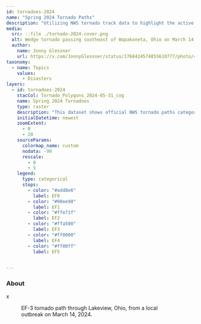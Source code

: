 ```yaml
---
id: tornadoes-2024
name: "Spring 2024 Tornado Paths"
description: "Utilizing NWS tornado track data to highlight the active Spring 2024 season."
media:
  src: ::file ./tornado-2024-cover.png
  alt: Wedge tornado passing southeast of Wapakoneta, Ohio on March 14, 2024.
  author:
    name: Jonny Glessner
    url: https://x.com/JonnyGlessner/status/1768424574855610777/photo/4
taxonomy:
  - name: Topics
    values:
      - Disasters
layers:
  - id: tornadoes-2024
    stacCol: Tornado_Polygons_2024-05-31_cog
    name: Spring 2024 Tornadoes
    type: raster
    description: "This dataset shows official NWS tornado paths categorized by EF rating for each point in the track."
    initialDatetime: newest
    zoomExtent:
      - 0
      - 20
    sourceParams:
      colormap_name: custom
      nodata: -99
      rescale:
        - 0
        - 5
    legend:
      type: categorical
      stops:
        - color: "#add8e6"
          label: EF0
        - color: "#90ee90"
          label: EF1
        - color: "#ffe71f"
          label: EF2
        - color: "#ffa500"
          label: EF3
        - color: "#ff0000"
          label: EF4
        - color: "#ff00ff"
          label: EF5

  
---
```


<Block>
  <Prose>

  ### About

  x
  </Prose>
</Block>

<Block type='full'>

<Figure>
  <Map
    center={[-83.924, 40.487]}
    zoom={13.5}
    datasetId='tornadoes-204'
    layerId='Tornado_Polygons_2024-05-31_cog'
    dateTime='2024-05-31'
  />
  <Caption
    attrAuthor='NASA'
    attrUrl='https://nasa.gov/'
  >
    EF-3 tornado path through Lakeview, Ohio, from a local outbreak on March 14, 2024.
  </Caption>
</Figure>

</Block>


